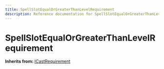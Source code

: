 ```yaml
---
title: SpellSlotEqualOrGreaterThanLevelRequirement
description: Reference documentation for SpellSlotEqualOrGreaterThanLevelRequirement meta class
---
```



# SpellSlotEqualOrGreaterThanLevelRequirement

**Inherits from:** [ICastRequirement](/classes/icastrequirement)

<ClassDetails file="/db/classes/SpellSlotEqualOrGreaterThanLevelRequirement.4651639bb63b.json" />
